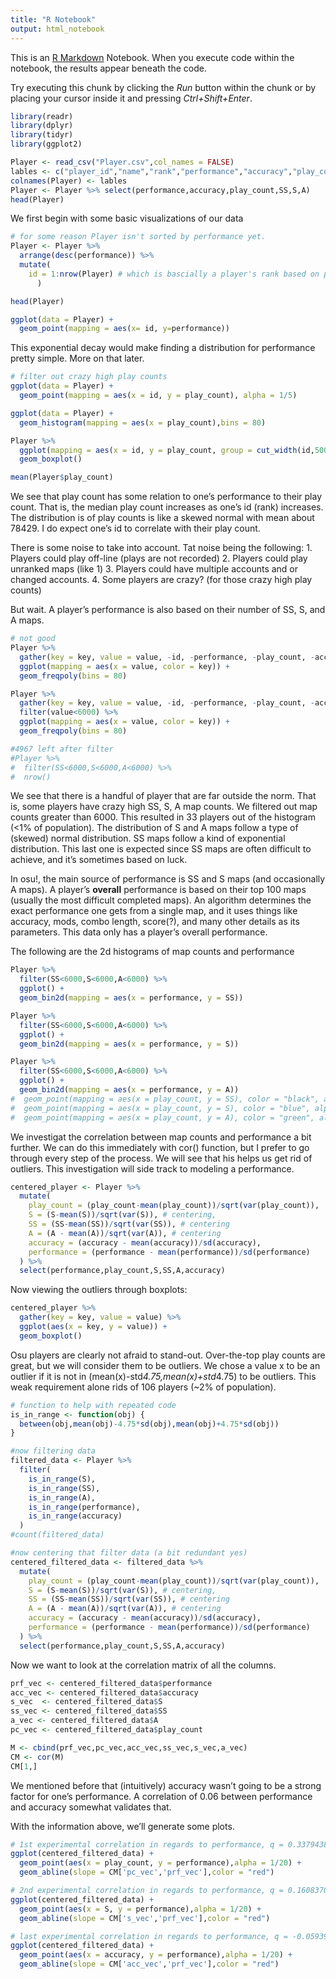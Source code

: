 ```yaml
---
title: "R Notebook"
output: html_notebook
---
```


This is an [R Markdown](http://rmarkdown.rstudio.com) Notebook. When you execute code within the notebook, the results appear beneath the code. 

Try executing this chunk by clicking the *Run* button within the chunk or by placing your cursor inside it and pressing *Ctrl+Shift+Enter*. 

```r
library(readr)
library(dplyr)
library(tidyr)
library(ggplot2)
```
```r
Player <- read_csv("Player.csv",col_names = FALSE)
lables <- c("player_id","name","rank","performance","accuracy","play_count","SS","S","A")
colnames(Player) <- lables
Player <- Player %>% select(performance,accuracy,play_count,SS,S,A)
head(Player)
```
We first begin with some basic visualizations of our data
```r
# for some reason Player isn't sorted by performance yet. 
Player <- Player %>% 
  arrange(desc(performance)) %>%
  mutate(
    id = 1:nrow(Player) # which is bascially a player's rank based on performance rating
      )

head(Player)

ggplot(data = Player) +
  geom_point(mapping = aes(x= id, y=performance))
```
This exponential decay would make finding a distribution for performance pretty simple. More on that later. 

```r
# filter out crazy high play counts
ggplot(data = Player) +
  geom_point(mapping = aes(x = id, y = play_count), alpha = 1/5)

ggplot(data = Player) + 
  geom_histogram(mapping = aes(x = play_count),bins = 80)

Player %>%
  ggplot(mapping = aes(x = id, y = play_count, group = cut_width(id,500))) +
  geom_boxplot()

mean(Player$play_count)
```
We see that play count has some relation to one's performance to their play count. That is, the median play count increases as one's id (rank) increases. The distribution is of play counts is like a skewed normal with mean about 78429. I do expect one's id to correlate with their play count. 

There is some noise to take into account. Tat noise being the following:
 1. Players could play off-line (plays are not recorded)
 2. Players could play unranked maps (like 1)
 3. Players could have multiple accounts and or changed accounts. 
 4. Some players are crazy? (for those crazy high play counts)
 
But wait. A player's performance is also based on their number of SS, S, and A maps. 
```r
# not good
Player %>% 
  gather(key = key, value = value, -id, -performance, -play_count, -accuracy) %>%
  ggplot(mapping = aes(x = value, color = key)) + 
  geom_freqpoly(bins = 80)

Player %>% 
  gather(key = key, value = value, -id, -performance, -play_count, -accuracy) %>%
  filter(value<6000) %>%
  ggplot(mapping = aes(x = value, color = key)) + 
  geom_freqpoly(bins = 80) 

#4967 left after filter
#Player %>% 
#  filter(SS<6000,S<6000,A<6000) %>%
#  nrow()
```
We see that there is a handful of player that are far outside the norm. That is, some players have crazy high SS, S, A map counts. We filtered out map counts greater than 6000. This resulted in 33 players out of the histogram (<1% of population).
The distribution of S and A maps follow a type of (skewed) normal distribution. SS maps follow a kind of exponential distribution. This last one is expected since SS maps are often difficult to achieve, and it's sometimes based on luck.  

In osu!, the main source of performance is SS and S maps (and occasionally A maps). A player's <b>overall</b> performance is based on their top 100 maps (usually the most difficult completed maps). An algorithm determines the exact performance one gets from a single map, and it uses things like accuracy, mods, combo length, score(?), and many other details as its parameters. This data only has a player's overall performance. 

The following are the 2d histograms of map counts and performance
```r
Player %>%
  filter(SS<6000,S<6000,A<6000) %>%
  ggplot() +
  geom_bin2d(mapping = aes(x = performance, y = SS))

Player %>%
  filter(SS<6000,S<6000,A<6000) %>%
  ggplot() +
  geom_bin2d(mapping = aes(x = performance, y = S))

Player %>%
  filter(SS<6000,S<6000,A<6000) %>%
  ggplot() +
  geom_bin2d(mapping = aes(x = performance, y = A))
#  geom_point(mapping = aes(x = play_count, y = SS), color = "black", alpha = 1/10) +
#  geom_point(mapping = aes(x = play_count, y = S), color = "blue", alpha = 1/10) +
#  geom_point(mapping = aes(x = play_count, y = A), color = "green", alpha = 1/10)
```
We investigat the correlation between map counts and performance a bit further. We can do this immediately with cor() function, but I prefer to go through every step of the process. We will see that his helps us get rid of outliers. This investigation will side track to modeling a performance. 

```r
centered_player <- Player %>%
  mutate(
    play_count = (play_count-mean(play_count))/sqrt(var(play_count)),
    S = (S-mean(S))/sqrt(var(S)), # centering,
    SS = (SS-mean(SS))/sqrt(var(SS)), # centering
    A = (A - mean(A))/sqrt(var(A)), # centering
    accuracy = (accuracy - mean(accuracy))/sd(accuracy),
    performance = (performance - mean(performance))/sd(performance)
  ) %>%
  select(performance,play_count,S,SS,A,accuracy)
```

Now viewing the outliers through boxplots:
```r
centered_player %>%
  gather(key = key, value = value) %>%
  ggplot(aes(x = key, y = value)) +
  geom_boxplot()
```

Osu players are clearly not afraid to stand-out. Over-the-top play counts are great, but we will consider them to be outliers. We chose a value x to be an outlier if it is not in (mean(x)-std*4.75,mean(x)+std*4.75) to be outliers. This weak requirement alone rids of 106 players (~2% of population). 

```r
# function to help with repeated code
is_in_range <- function(obj) {
  between(obj,mean(obj)-4.75*sd(obj),mean(obj)+4.75*sd(obj))
}

#now filtering data
filtered_data <- Player %>%
  filter(
    is_in_range(S),
    is_in_range(SS),
    is_in_range(A),
    is_in_range(performance),
    is_in_range(accuracy)
  ) 
#count(filtered_data)

#now centering that filter data (a bit redundant yes)
centered_filtered_data <- filtered_data %>%
  mutate(
    play_count = (play_count-mean(play_count))/sqrt(var(play_count)),
    S = (S-mean(S))/sqrt(var(S)), # centering,
    SS = (SS-mean(SS))/sqrt(var(SS)), # centering
    A = (A - mean(A))/sqrt(var(A)), # centering
    accuracy = (accuracy - mean(accuracy))/sd(accuracy),
    performance = (performance - mean(performance))/sd(performance)
  ) %>%
  select(performance,play_count,S,SS,A,accuracy)
```


Now we want to look at the correlation matrix of all the columns. 
```r
prf_vec <- centered_filtered_data$performance
acc_vec <- centered_filtered_data$accuracy
s_vec  <- centered_filtered_data$S
ss_vec <- centered_filtered_data$SS
a_vec <- centered_filtered_data$A
pc_vec <- centered_filtered_data$play_count

M <- cbind(prf_vec,pc_vec,acc_vec,ss_vec,s_vec,a_vec)
CM <- cor(M)
CM[1,]
```
We mentioned before that (intuitively) accuracy wasn't going to be a strong factor for one's performance. A correlation of 0.06 between performance and accuracy somewhat validates that. 

With the information above, we'll generate some plots. 

```r
# 1st experimental correlation in regards to performance, q = 0.3379438
ggplot(centered_filtered_data) +
  geom_point(aes(x = play_count, y = performance),alpha = 1/20) +
  geom_abline(slope = CM['pc_vec','prf_vec'],color = "red")

# 2nd experimental correlation in regards to performance, q = 0.1608370
ggplot(centered_filtered_data) +
  geom_point(aes(x = S, y = performance),alpha = 1/20) +
  geom_abline(slope = CM['s_vec','prf_vec'],color = "red")

# last experimental correlation in regards to performance, q = -0.05939164
ggplot(centered_filtered_data) +
  geom_point(aes(x = accuracy, y = performance),alpha = 1/20) +
  geom_abline(slope = CM['acc_vec','prf_vec'],color = "red") 

```

